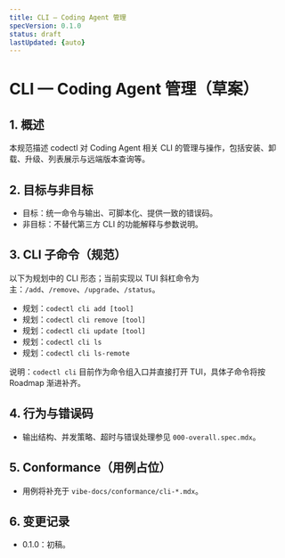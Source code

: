 ```yaml
---
title: CLI — Coding Agent 管理
specVersion: 0.1.0
status: draft
lastUpdated: {auto}
---
```


# CLI — Coding Agent 管理（草案）

## 1. 概述
本规范描述 codectl 对 Coding Agent 相关 CLI 的管理与操作，包括安装、卸载、升级、列表展示与远端版本查询等。

## 2. 目标与非目标
- 目标：统一命令与输出、可脚本化、提供一致的错误码。
- 非目标：不替代第三方 CLI 的功能解释与参数说明。

## 3. CLI 子命令（规范）

以下为规划中的 CLI 形态；当前实现以 TUI 斜杠命令为主：`/add`、`/remove`、`/upgrade`、`/status`。

- 规划：`codectl cli add [tool]`
- 规划：`codectl cli remove [tool]`
- 规划：`codectl cli update [tool]`
- 规划：`codectl cli ls`
- 规划：`codectl cli ls-remote`

说明：`codectl cli` 目前作为命令组入口并直接打开 TUI，具体子命令将按 Roadmap 渐进补齐。

## 4. 行为与错误码
- 输出结构、并发策略、超时与错误处理参见 `000-overall.spec.mdx`。

## 5. Conformance（用例占位）
- 用例将补充于 `vibe-docs/conformance/cli-*.mdx`。

## 6. 变更记录
- 0.1.0：初稿。
